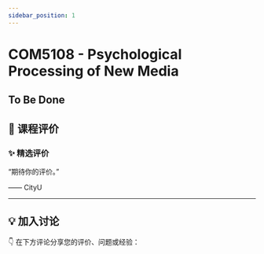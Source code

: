 ```yaml
---
sidebar_position: 1
---
```



# COM5108 - Psychological Processing of New Media

## To Be Done

## **💬 课程评价**

### ✨ **精选评价**
<div className={commentStyles.commentBox}>
    <p className={commentStyles.commentText}>
        “期待你的评价。”
    </p>
    <p className={commentStyles.commentAuthor}>—— CityU</p>
</div>

---

## **💡 加入讨论**

👇 在下方评论分享您的评价、问题或经验：
<Utterances />
